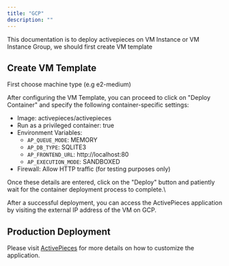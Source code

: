 ```yaml
---
title: "GCP"
description: ""
---
```


This documentation is to deploy activepieces on VM Instance or VM Instance Group, we should first create VM template

## Create VM Template

First choose machine type (e.g e2-medium)

After configuring the VM Template, you can proceed to click on "Deploy Container" and specify the following container-specific settings:

- Image: activepieces/activepieces
- Run as a privileged container: true
- Environment Variables:
  - `AP_QUEUE_MODE`: MEMORY
  - `AP_DB_TYPE`: SQLITE3
  - `AP_FRONTEND_URL`: http://localhost:80
  - `AP_EXECUTION_MODE`: SANDBOXED
- Firewall: Allow HTTP traffic (for testing purposes only)

Once these details are entered, click on the "Deploy" button and patiently wait for the container deployment process to complete.\

After a successful deployment, you can access the ActivePieces application by visiting the external IP address of the VM on GCP.

## Production Deployment

Please visit [ActivePieces](/install/configuration/environment-variables) for more details on how to customize the application.
